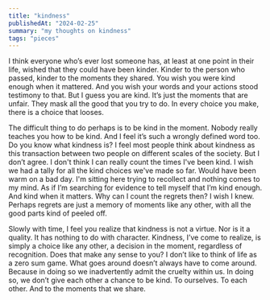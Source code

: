 ```yaml
---
title: "kindness"
publishedAt: "2024-02-25"
summary: "my thoughts on kindness"
tags: "pieces"
---
```


I think everyone who’s ever lost someone has, at least at one point in their life, wished that they could have been kinder. Kinder to the person who passed, kinder to the moments they shared. You wish you were kind enough when it mattered. And you wish your words and your actions stood testimony to that. But I guess you are kind. It’s just the moments that are unfair. They mask all the good that you try to do. In every choice you make, there is a choice that looses. 

The difficult thing to do perhaps is to be kind in the moment. Nobody really teaches you how to be kind. And I feel it’s such a wrongly defined word too. Do you know what kindness is? I feel most people think about kindness as this transaction between two people on different scales of the society. But I don’t agree. I don't think I can really count the times I've been kind. I wish we had a tally for all the kind choices we've made so far. Would have been warm on a bad day. I'm sitting here trying to recollect and nothing comes to my mind. As if I’m searching for evidence to tell myself that I’m kind enough. And kind when it matters. Why can I count the regrets then? I wish I knew. Perhaps regrets are just a memory of moments like any other, with all the good parts kind of peeled off.

Slowly with time, I feel you realize that kindness is not a virtue. Nor is it a quality. It has nothing to do with character. Kindness, I’ve come to realize, is simply a choice like any other, a decision in the moment, regardless of recognition. Does that make any sense to you? I don’t like to think of life as a zero sum game. What goes around doesn’t always have to come around. Because in doing so we inadvertently admit the cruelty within us. In doing so, we don’t give each other a chance to be kind. To ourselves. To each other. And to the moments that we share.